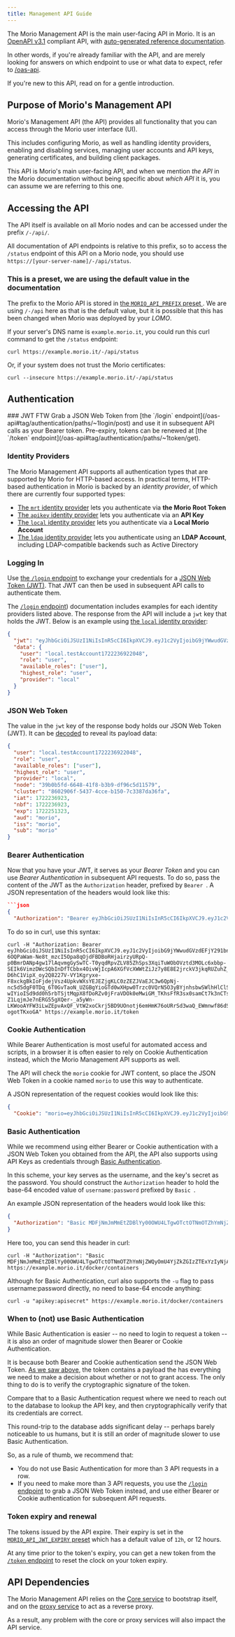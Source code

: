 ```yaml
---
title: Management API Guide
---
```


The Morio Management API is the main user-facing API in Morio. It is an
[OpenAPI v3.1](https://swagger.io/specification/) compliant API, with
[auto-generated reference documentation](/oas-api).

In other words, if you're already familiar with the API, and are merely looking
for answers on which endpoint to use or what data to expect, refer to
[/oas-api](/oas-api).

If you're new to this API, read on for a gentle introduction.

## Purpose of Morio's Management API

Morio's Management API (the API) provides all functionality that you can access
through the Morio user interface (UI).

This includes configuring Morio, as well as handling identity providers,
enabling and disabling services, managing user accounts and API keys,
generating certificates, and building client packages.

This API is Morio's main user-facing API, and when we mention _the API_ in the
Morio documentation without being specific about _which API_ it is, you can
assume we are referring to this one.

## Accessing the API

The API itself is available on all Morio nodes and can be accessed under the
prefix `/-/api/`.

All documentation of API endpoints is relative to this prefix, so to access
the `/status` endpoint of this API on a Morio node, you should use
`https://[your-server-name]/-/api/status`.

<Note>

### This is a preset, we are using the default value in the documentation

The prefix to the Morio API is stored in [the `MORIO_API_PREFIX` preset
](/docs/reference/presets/morio_api_prefix).
We are using `/-/api` here as that is the default value, but it is possible
that this has been changed when Morio was deployed by your _LOMO_.

</Note>

If your server's DNS name
is `example.morio.it`, you could run this curl command to get the `/status`
endpoint:

```title=curl
curl https://example.morio.it/-/api/status
```

Or, if your system does not trust the Morio certificates:

```title=curl
curl --insecure https://example.morio.it/-/api/status
```

## Authentication

<Tip>
### JWT FTW
Grab a JSON Web Token from 
[the `/login` endpoint](/oas-api#tag/authentication/paths/~1login/post) and use it in subsequent API calls as your Bearer token.  
Pre-expiry, tokens can be renewed at [the `/token` endpoint](/oas-api#tag/authentication/paths/~1token/get).
</Tip>

### Identity Providers

The Morio Management API supports all authentication types that are supported
by Morio for HTTP-based access. In practical terms, HTTP-based authentication
in Morio is backed by an _identity provider_, of which there are currently four
supported types:

- [The `mrt` identity provider](/docs/guides/idps#mrt) lets you authenticate
  via **the Morio Root Token**
- [The `apikey` identity provider](/docs/guides/idps#apikey) lets you
  authenticate via an **API Key**
- [The `local` identity provider](/docs/guides/idps#local) lets you
  authenticate via a **Local Morio Account**
- [The `ldap` identity provider](/docs/guides/idps#ldap) lets you
  authenticate using an **LDAP Account**, including LDAP-compatible backends
  such as Active Directory

### Logging In

Use [the `/login` endpoint](/oas-api#tag/authentication/paths/~1login/post) to exchange your credentials for a [JSON Web Token (JWT)](https://jwt.io/).
That JWT can then be used in subsequent API calls to authenticate them.

The [`/login` endpoint](/docs/guides/idps#mrt)) documentation includes examples for each identity providers listed above.
The response from the API will include a `jwt` key that holds the JWT. Below is an example using [the `local` identity provider](/docs/guides/idps#local):

```json title="API Response Body"
{
  "jwt": "eyJhbGciOiJSUzI1NiIsInR5cCI6IkpXVCJ9.eyJ1c2VyIjoibG9jYWwudGVzdEFjY291bnQxNzIyMjM2OTIyMDQ4Iiwicm9sZSI6InVzZXIiLCJhdmFpbGFibGVfcm9sZXMiOlsidXNlciJdLCJoaWdoZXN0X3JvbGUiOiJ1c2VyIiwicHJvdmlkZXIiOiJsb2NhbCIsIm5vZGUiOiIzOWIwYjVmZC02NjQ4LTQxZjgtYjNiOS1kZjk2YzVkMTE1NzkiLCJjbHVzdGVyIjoiODYwMjkwNmYtNTQzNy00Y2NlLWIxNTAtN2MzMzg3ZGEzNmZhIiwiaWF0IjoxNzIyMjM2OTIzLCJuYmYiOjE3MjIyMzY5MjMsImV4cCI6MTcyMjI1MTMyMywiYXVkIjoibW9yaW8iLCJpc3MiOiJtb3JpbyIsInN1YiI6Im1vcmlvIn0.sij21XpVw2i6SjTZtms9Sl4WsTYh6wgcr0c79x7-6OQPaWam-Ne8t_mzcI5Opa8qOjdFBDBoRHjairzyURpQ-p0BmrDANp4gw17lAqvmgGySwTC-T0yqdRpvZLV85ZhSps3XqiTuWObOVztd3MOLc6xbbp-SEIk6VimzDWcSQbInDfTCbbx4OivWjIcpA6XGfVcXWWtZiJz7y8E8E2jrckV3jkqRUZuhZ_HIcOyh1LSKb4WWWybCcu-D6hC1VipX_oy2Q8227V-VY1Kgryxe-F8xckgBkIoFjdejVsz4UpkvWXsYEJEZjgKLC0zZEZJVaEJC3w6QpNj-nc5d5dgF0TDq_6T0GvTaoN_UZGBgYioGTd0wXHpw0Trzc0VQrN5O3yBYjnhsbwSWlhHlClSAbV_CCy2qUAyDOrXBGmOlIYN8YZ_eJe-wIYioISd9dd0h5rbTSjtMqpX8fDoRZv0jFraVDOk0eMwiGM_TKhsFfR3sx0samCt7k3nCTseLeufCxRUkBZmeoG7o0NrZ0tbTrUoS9XJX_PDK3v9u-Z1LqjmJe7nERG55gXQer-_a5yWn-LKWooAYFW3iLwZEpvAxQF_VtW2xoCkrj5BD9UOnotj6emHmK76oURrSd3waQ_EWmnwf86dSXPQiljp41jHt95V7jyN5P4my-ogotTKxoGA",
  "data": {
    "user": "local.testAccount1722236922048",
    "role": "user",
    "available_roles": ["user"],
    "highest_role": "user",
    "provider": "local"
  }
}
```

### JSON Web Token

The value in the `jwt` key of the response body holds our JSON Web Token (JWT).
It can be [decoded](https://jwt.io/) to reveal its payload data:

```json title='Decoded Payload Data of a JSON Web Token"
{
  "user": "local.testAccount1722236922048",
  "role": "user",
  "available_roles": ["user"],
  "highest_role": "user",
  "provider": "local",
  "node": "39b0b5fd-6648-41f8-b3b9-df96c5d11579",
  "cluster": "8602906f-5437-4cce-b150-7c3387da36fa",
  "iat": 1722236923,
  "nbf": 1722236923,
  "exp": 1722251323,
  "aud": "morio",
  "iss": "morio",
  "sub": "morio"
}
```

### Bearer Authentication

Now that you have your JWT, it serves as your _Bearer Token_ and you can use _Bearer Authentication_ in subsequent API requests.
To do so, pass the content of the JWT as the `Authorization` header, prefixed by `Bearer `.
A JSON representation of the headers would look like this:

````json title="Bearer Authentication"
```json
{
  "Authorization": "Bearer eyJhbGciOiJSUzI1NiIsInR5cCI6IkpXVCJ9.eyJ1c2VyIjoibG9jYWwudGVzdEFjY291bnQxNzIyMjM2OTIyMDQ4Iiwicm9sZSI6InVzZXIiLCJhdmFpbGFibGVfcm9sZXMiOlsidXNlciJdLCJoaWdoZXN0X3JvbGUiOiJ1c2VyIiwicHJvdmlkZXIiOiJsb2NhbCIsIm5vZGUiOiIzOWIwYjVmZC02NjQ4LTQxZjgtYjNiOS1kZjk2YzVkMTE1NzkiLCJjbHVzdGVyIjoiODYwMjkwNmYtNTQzNy00Y2NlLWIxNTAtN2MzMzg3ZGEzNmZhIiwiaWF0IjoxNzIyMjM2OTIzLCJuYmYiOjE3MjIyMzY5MjMsImV4cCI6MTcyMjI1MTMyMywiYXVkIjoibW9yaW8iLCJpc3MiOiJtb3JpbyIsInN1YiI6Im1vcmlvIn0.sij21XpVw2i6SjTZtms9Sl4WsTYh6wgcr0c79x7-6OQPaWam-Ne8t_mzcI5Opa8qOjdFBDBoRHjairzyURpQ-p0BmrDANp4gw17lAqvmgGySwTC-T0yqdRpvZLV85ZhSps3XqiTuWObOVztd3MOLc6xbbp-SEIk6VimzDWcSQbInDfTCbbx4OivWjIcpA6XGfVcXWWtZiJz7y8E8E2jrckV3jkqRUZuhZ_HIcOyh1LSKb4WWWybCcu-D6hC1VipX_oy2Q8227V-VY1Kgryxe-F8xckgBkIoFjdejVsz4UpkvWXsYEJEZjgKLC0zZEZJVaEJC3w6QpNj-nc5d5dgF0TDq_6T0GvTaoN_UZGBgYioGTd0wXHpw0Trzc0VQrN5O3yBYjnhsbwSWlhHlClSAbV_CCy2qUAyDOrXBGmOlIYN8YZ_eJe-wIYioISd9dd0h5rbTSjtMqpX8fDoRZv0jFraVDOk0eMwiGM_TKhsFfR3sx0samCt7k3nCTseLeufCxRUkBZmeoG7o0NrZ0tbTrUoS9XJX_PDK3v9u-Z1LqjmJe7nERG55gXQer-_a5yWn-LKWooAYFW3iLwZEpvAxQF_VtW2xoCkrj5BD9UOnotj6emHmK76oURrSd3waQ_EWmnwf86dSXPQiljp41jHt95V7jyN5P4my-ogotTKxoGA"
````

To do so in curl, use this syntax:

```
curl -H "Authorization: Bearer eyJhbGciOiJSUzI1NiIsInR5cCI6IkpXVCJ9.eyJ1c2VyIjoibG9jYWwudGVzdEFjY291bnQxNzIyMjM2OTIyMDQ4Iiwicm9sZSI6InVzZXIiLCJhdmFpbGFibGVfcm9sZXMiOlsidXNlciJdLCJoaWdoZXN0X3JvbGUiOiJ1c2VyIiwicHJvdmlkZXIiOiJsb2NhbCIsIm5vZGUiOiIzOWIwYjVmZC02NjQ4LTQxZjgtYjNiOS1kZjk2YzVkMTE1NzkiLCJjbHVzdGVyIjoiODYwMjkwNmYtNTQzNy00Y2NlLWIxNTAtN2MzMzg3ZGEzNmZhIiwiaWF0IjoxNzIyMjM2OTIzLCJuYmYiOjE3MjIyMzY5MjMsImV4cCI6MTcyMjI1MTMyMywiYXVkIjoibW9yaW8iLCJpc3MiOiJtb3JpbyIsInN1YiI6Im1vcmlvIn0.sij21XpVw2i6SjTZtms9Sl4WsTYh6wgcr0c79x7-6OQPaWam-Ne8t_mzcI5Opa8qOjdFBDBoRHjairzyURpQ-p0BmrDANp4gw17lAqvmgGySwTC-T0yqdRpvZLV85ZhSps3XqiTuWObOVztd3MOLc6xbbp-SEIk6VimzDWcSQbInDfTCbbx4OivWjIcpA6XGfVcXWWtZiJz7y8E8E2jrckV3jkqRUZuhZ_HIcOyh1LSKb4WWWybCcu-D6hC1VipX_oy2Q8227V-VY1Kgryxe-F8xckgBkIoFjdejVsz4UpkvWXsYEJEZjgKLC0zZEZJVaEJC3w6QpNj-nc5d5dgF0TDq_6T0GvTaoN_UZGBgYioGTd0wXHpw0Trzc0VQrN5O3yBYjnhsbwSWlhHlClSAbV_CCy2qUAyDOrXBGmOlIYN8YZ_eJe-wIYioISd9dd0h5rbTSjtMqpX8fDoRZv0jFraVDOk0eMwiGM_TKhsFfR3sx0samCt7k3nCTseLeufCxRUkBZmeoG7o0NrZ0tbTrUoS9XJX_PDK3v9u-Z1LqjmJe7nERG55gXQer-_a5yWn-LKWooAYFW3iLwZEpvAxQF_VtW2xoCkrj5BD9UOnotj6emHmK76oURrSd3waQ_EWmnwf86dSXPQiljp41jHt95V7jyN5P4my-ogotTKxoGA" https://example.morio.it/token
```

### Cookie Authentication

While Bearer Authentication is most useful for automated access and scripts, in a browser it is often easier to rely on Cookie Authentication instead, which the Morio Management API supports as well.

The API will check the `morio` cookie for JWT content, so place the JSON Web Token in a cookie named `morio` to use this way to authenticate.

A JSON representation of the request cookies would look like this:

```json title="Cookie Authentication"
{
  "Cookie": "morio=eyJhbGciOiJSUzI1NiIsInR5cCI6IkpXVCJ9.eyJ1c2VyIjoibG9jYWwudGVzdEFjY291bnQxNzIyMjM2OTIyMDQ4Iiwicm9sZSI6InVzZXIiLCJhdmFpbGFibGVfcm9sZXMiOlsidXNlciJdLCJoaWdoZXN0X3JvbGUiOiJ1c2VyIiwicHJvdmlkZXIiOiJsb2NhbCIsIm5vZGUiOiIzOWIwYjVmZC02NjQ4LTQxZjgtYjNiOS1kZjk2YzVkMTE1NzkiLCJjbHVzdGVyIjoiODYwMjkwNmYtNTQzNy00Y2NlLWIxNTAtN2MzMzg3ZGEzNmZhIiwiaWF0IjoxNzIyMjM2OTIzLCJuYmYiOjE3MjIyMzY5MjMsImV4cCI6MTcyMjI1MTMyMywiYXVkIjoibW9yaW8iLCJpc3MiOiJtb3JpbyIsInN1YiI6Im1vcmlvIn0.sij21XpVw2i6SjTZtms9Sl4WsTYh6wgcr0c79x7-6OQPaWam-Ne8t_mzcI5Opa8qOjdFBDBoRHjairzyURpQ-p0BmrDANp4gw17lAqvmgGySwTC-T0yqdRpvZLV85ZhSps3XqiTuWObOVztd3MOLc6xbbp-SEIk6VimzDWcSQbInDfTCbbx4OivWjIcpA6XGfVcXWWtZiJz7y8E8E2jrckV3jkqRUZuhZ_HIcOyh1LSKb4WWWybCcu-D6hC1VipX_oy2Q8227V-VY1Kgryxe-F8xckgBkIoFjdejVsz4UpkvWXsYEJEZjgKLC0zZEZJVaEJC3w6QpNj-nc5d5dgF0TDq_6T0GvTaoN_UZGBgYioGTd0wXHpw0Trzc0VQrN5O3yBYjnhsbwSWlhHlClSAbV_CCy2qUAyDOrXBGmOlIYN8YZ_eJe-wIYioISd9dd0h5rbTSjtMqpX8fDoRZv0jFraVDOk0eMwiGM_TKhsFfR3sx0samCt7k3nCTseLeufCxRUkBZmeoG7o0NrZ0tbTrUoS9XJX_PDK3v9u-Z1LqjmJe7nERG55gXQer-_a5yWn-LKWooAYFW3iLwZEpvAxQF_VtW2xoCkrj5BD9UOnotj6emHmK76oURrSd3waQ_EWmnwf86dSXPQiljp41jHt95V7jyN5P4my-ogotTKxoGA"
```

### Basic Authentication

While we recommend using either Bearer or Cookie authentication with a JSON
Web Token you obtained from the API, the API also supports using API Keys as
credentials through [Basic Authentication](https://datatracker.ietf.org/doc/html/rfc7617).

In this scheme, your key serves as the username, and the key's secret as the password.
You should construct the `Authorization` header to hold the base-64 encoded value of `username:password` prefixed by `Basic `.

An example JSON representation of the headers would look like this:

```json title="Basic Authentication"
{
  "Authorization": "Basic MDFjNmJmMmEtZDBlYy00OWU4LTgwOTctOTNmOTZhYmNjZWQyOmU4YjZkZGIzZTExYzIyNjAwMzYzYzZjNDJjODQzYzM3MTRhM2M0YmI4YWZkMGRmMmUyYWVjOTExNWExYWNmZDEzMjEwMzRhMTVlZWI3ZWNiZDJiNzIwN2M2YzIyODYxOQ=="
}
```

Here too, you can send this header in curl:

```
curl -H "Authorization": "Basic MDFjNmJmMmEtZDBlYy00OWU4LTgwOTctOTNmOTZhYmNjZWQyOmU4YjZkZGIzZTExYzIyNjAwMzYzYzZjNDJjODQzYzM3MTRhM2M0YmI4YWZkMGRmMmUyYWVjOTExNWExYWNmZDEzMjEwMzRhMTVlZWI3ZWNiZDJiNzIwN2M2YzIyODYxOQ==" https://example.morio.it/docker/containers
```

Although for Basic Authentication, curl also supports the `-u` flag to pass username:password directly, no need to base-64 encode anything:

```
curl -u "apikey:apisecret" https://example.morio.it/docker/containers
```

### When to (not) use Basic Authentication

While Basic Authentication is easier -- no need to login to request a token -- it is also an order of magnitude slower then Bearer or Cookie Authentication.

It is because both Bearer and Cookie authentication send the JSON Web Token. [As we saw above](#json-web-token), the token contains a payload the has everything we need to make a decision about whether or not to grant access. The only thing to do is to verify the cryptographic signature of the token.

Compare that to a Basic Authentication request where we need to reach out to the database to lookup the API key, and then cryptographically verify that its credentials are correct.

This round-trip to the database adds significant delay -- perhaps barely noticeable to us humans, but it is still an order of magnitude slower to use Basic Authentication.

So, as a rule of thumb, we recommend that:

- You do not use Basic Authentication for more than 3 API requests in a row.
- If you need to make more than 3 API requests, you use the [`/login` endpoint](/oas-api#tag/authentication/paths/~1login/post) to grab a JSON Web Token instead, and use either Bearer or Cookie authentication for subsequent API requests.

### Token expiry and renewal

The tokens issued by the API expire. Their expiry is set in the [`MORIO_API_JWT_EXPIRY` preset](/docs/reference/presets/morio_api_jwt_expiry/) which has a default value of `12h`, or 12 hours.

At any time prior to the token's expiry, you can get a new token from the [`/token` endpoint](/oas-api#tag/authentication/paths/~1token/get) to reset the clock on your token expiry.

## API Dependencies

The Morio Management API relies on the [Core service](/docs/guides/services/core) to bootstrap itself, and on the [proxy service](/docs/guides/services/proxy) to act as a reverse proxy.

As a result, any problem with the core or proxy services will also impact the API service.
